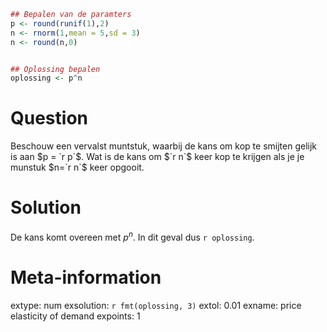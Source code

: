 ```r
## Bepalen van de paramters
p <- round(runif(1),2)
n <- rnorm(1,mean = 5,sd = 3)
n <- round(n,0)


## Oplossing bepalen
oplossing <- p^n
```

Question
========
Beschouw een vervalst muntstuk, waarbij de kans om kop te smijten gelijk is aan $p = `r p`$. Wat is de kans om $`r n`$ keer kop te krijgen als je je munstuk $n=`r n`$ keer opgooit. 

Solution
========
De kans komt overeen met $p^n$. In dit geval dus `r oplossing`. 

Meta-information
================
extype: num
exsolution: `r fmt(oplossing, 3)`
extol: 0.01
exname: price elasticity of demand
expoints: 1